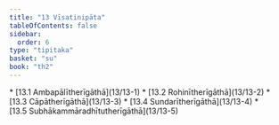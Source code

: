 ```yaml
---
title: "13 Vīsatinipāta"
tableOfContents: false
sidebar:
  order: 6
type: "tipitaka"
basket: "su"
book: "th2"
---
```



<DynamicBreadcrumb />



<TableOfContents book="th2" section="13">
* [13.1 Ambapālītherīgāthā](13/13-1)
* [13.2 Rohinītherīgāthā](13/13-2)
* [13.3 Cāpātherīgāthā](13/13-3)
* [13.4 Sundarītherīgāthā](13/13-4)
* [13.5 Subhākammāradhītutherīgāthā](13/13-5)
</TableOfContents>